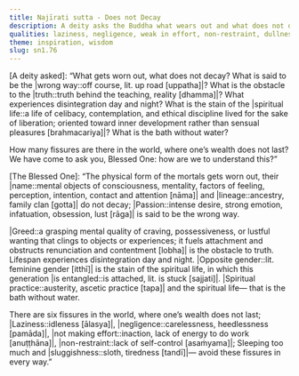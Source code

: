 ```yaml
---
title: Najīrati sutta - Does not Decay
description: A deity asks the Buddha what wears out and what does not decay, what is the wrong way, what is the stain on the spiritual life, and what are the six fissures in the world where one's wealth does not last.
qualities: laziness, negligence, weak in effort, non-restraint, dullness, drowsiness, passion, greed, attachment, spiritual life, self-control, truth
theme: inspiration, wisdom
slug: sn1.76
---
```


[A deity asked]: “What gets worn out, what does not decay?
What is said to be the |wrong way::off course, lit. up road [uppatha]|?
What is the obstacle to the |truth::truth behind the teaching, reality [dhamma]|?
What experiences disintegration day and night?
What is the stain of the |spiritual life::a life of celibacy, contemplation, and ethical discipline lived for the sake of liberation; oriented toward inner development rather than sensual pleasures [brahmacariya]|?
What is the bath without water?

How many fissures are there in the world,
where one’s wealth does not last?
We have come to ask you, Blessed One:
how are we to understand this?”

[The Blessed One]: “The physical form of the mortals gets worn out,
their |name::mental objects of consciousness, mentality, factors of feeling, perception, intention, contact and attention [nāma]| and |lineage::ancestry, family clan [gotta]| do not decay;
|Passion::intense desire, strong emotion, infatuation, obsession, lust [rāga]| is said to be the wrong way.

|Greed::a grasping mental quality of craving, possessiveness, or lustful wanting that clings to objects or experiences; it fuels attachment and obstructs renunciation and contentment [lobha]| is the obstacle to truth.
Lifespan experiences disintegration day and night.
|Opposite gender::lit. feminine gender [itthī]| is the stain of the spiritual life,
in which this generation |is entangled::is attached, lit. is stuck [sajjati]|.
|Spiritual practice::austerity, ascetic practice [tapa]| and the spiritual life—
that is the bath without water.

There are six fissures in the world,
where one’s wealth does not last;
|Laziness::idleness [ālasya]|, |negligence::carelessness, heedlessness [pamāda]|,
|not making effort::inaction, lack of energy to do work [anuṭṭhāna]|, |non-restraint::lack of self-control [asaṁyama]|;
Sleeping too much and |sluggishness::sloth, tiredness [tandī]|—
avoid these fissures in every way.”